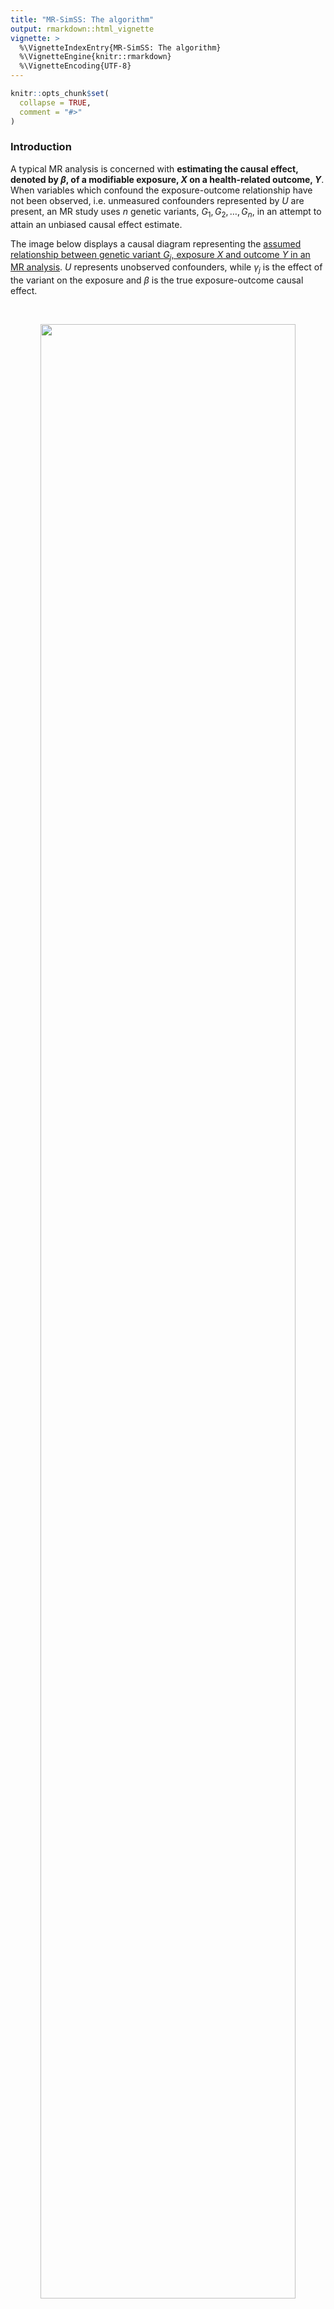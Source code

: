 ```yaml
---
title: "MR-SimSS: The algorithm"
output: rmarkdown::html_vignette
vignette: >
  %\VignetteIndexEntry{MR-SimSS: The algorithm}
  %\VignetteEngine{knitr::rmarkdown}
  %\VignetteEncoding{UTF-8}
---
```


```r
knitr::opts_chunk$set(
  collapse = TRUE,
  comment = "#>"
)
```



### Introduction

A typical MR analysis is concerned with **estimating the causal effect, denoted by $\beta$, of a modifiable exposure, $X$ on a health-related outcome, $Y$**. When variables which confound the exposure-outcome relationship have not been observed, i.e. unmeasured confounders represented by $U$ are present, an MR study uses $n$ genetic variants, $G_1, G_2, \dots, G_n$, in an attempt to attain an unbiased causal effect estimate.

The image below displays a causal diagram representing the <u> assumed relationship between genetic variant $G_j$, exposure $X$ and outcome $Y$ in an MR analysis</u>. $U$ represents unobserved confounders, while $\gamma_j$ is the effect of the variant on the exposure and $\beta$ is the true exposure-outcome causal effect.


<br>

<p align="center">
<a href="https://github.com/amandaforde/winnerscurse_sims/blob/main/causal_diagram.jpg?raw=true"> 
<img src="https://github.com/amandaforde/winnerscurse_sims/blob/main/causal_diagram.jpg?raw=true" width="90%">
</a>
</p>

<br>



[$\star$]{style="color: darkblue;"} **Note:** A table is included at the bottom of the page ([here](https://amandaforde.github.io/mr.simss/articles/MR-SimSS-algorithm.html#notation)) detailing all notation used in this vignette. 


Here, the focus is on **summary-level MR**, a form of MR in which the analysis is conducted with summary statistics that have been generated using two large non-overlapping, or partially overlapping, exposure and outcome data sets. These summary statistics typically take the form of variant-exposure association estimates, variant-outcome association estimates and their corresponding standard errors, i.e. $\left( \widehat{\gamma_j}, \widehat{\sigma_{X_j}}\right)$ and $\left( \widehat{\Gamma_j}, \widehat{\sigma_{Y_j}}\right)$ for each genetic variant $j = 1, \dots, n$. To be more specific, the exposure data is used to regress $X$ on each $G_j$, $j = 1, \dots, n$, independently, yielding regression coefficients, $\widehat{\gamma_j}$ and standard errors, $\widehat{\sigma_{X_j}}$ in the process. In a similar manner, the regression coefficients, $\widehat{\Gamma_j}$  and standard errors,  $\widehat{\sigma_{Y_j}}$  are generated by regressing $Y$ on each $G_j$ separately in the outcome data set.

<br>

[$\star$]{style="color: darkblue;"} <span style="color:darkgreen;">**Potential sample overlap is permitted**</span> between the two data sets and therefore, it is <u>not assumed that for each genetic variant $j$, $\widehat{\gamma_j}$ and $\widehat{\Gamma_j}$ are independent</u>, i.e. it is possible that $\text{cov}\left( \widehat{\gamma_j}, \widehat{\Gamma_j} \right) \neq 0$.


### Intuition for MR-SimSS framework




Individual-level data setting:


think about images to describe!



Summary-level data setting: 


MR-SimSS is constructed on a desire to imitate the above when only summary-level data is available - 




### Assumptions made by MR-SimSS 

As with many statistical methods, the MR-SimSS framework makes <span style="color:darkblue;">**several assumptions**</span>:

<ul>
  <li> Firstly, the genetic association estimates with respect to both exposure and outcome are assumed to be **normally distributed** for each $j \in \{1, \dots, n\}$, i.e. $\widehat{\gamma_j} \sim N\left(\gamma_j, \sigma_{X_j}^2 \right)$ and $\widehat{\Gamma_j} \sim N\left(\Gamma_j, \sigma_{Y_j}^2 \right)$. This normality assumption frequently appears in the MR literature and is considered to be reasonable, based on asymptotic considerations, since <u>estimated associations are obtained from large GWASs</u>. 
  </li> 
  
  <li> It is assumed that the variance ratio $\frac{\sigma_{X_j}^2}{\sigma_{Y_j}^2}$for $j=1, \dots, n$ is both bounded away from zero and infinity. 
  </li>
  
  <li> The set of random variables **$\{\widehat{\gamma_j}, j=1, \dots, n\}$ are assumed to be mutually independent**, while similarly, **$\{\widehat{\Gamma_j}, j=1, \dots, n \}$ are assumed to be mutually independent**. However, $\gamma_j$ and $\Gamma_j$ are not necessarily independent due to participant overlap between the exposure and outcome data sets. To satisfy this assumption regarding independence among variants, a common step in MR studies is to first <u>employ LD pruning or clumping to produce a large set of uncorrelated genetic variants</u>, which the $p$ genetic instruments are then selected from. 
  </li>
  
  <li> The assumption that the **standard deviations $\sigma_{X_j}^2$ and $\sigma_{Y_j}^2$ for $j \in \{1, \dots, n\}$ are known**, is also made here. In fact, most, if not all, MR analyses conducted today assume that $\widehat{\sigma_{X_j}} \approx \sigma_{X_j}$ and $\widehat{\sigma_{Y_j}} \approx \sigma_{Y_j}$. This practice is deemed appropriate by many as large GWAS sample sizes ensure that the <u>variances of the genetic association estimates are computed with a great degree of accuracy</u>.
  
  </li>
  
</ul>












### Notation 
